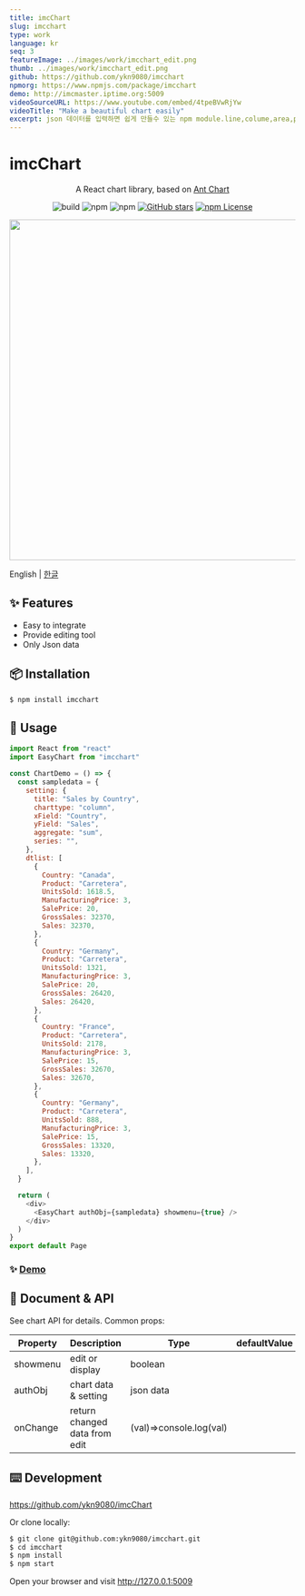 ```yaml
---
title: imcChart
slug: imcchart
type: work
language: kr
seq: 3
featureImage: ../images/work/imcchart_edit.png
thumb: ../images/work/imcchart_edit.png
github: https://github.com/ykn9080/imcchart
npmorg: https://www.npmjs.com/package/imcchart
demo: http://imcmaster.iptime.org:5009
videoSourceURL: https://www.youtube.com/embed/4tpeBVwRjYw
videoTitle: "Make a beautiful chart easily"
excerpt: json 데이터를 입력하면 쉽게 만들수 있는 npm module.line,colume,area,pie chart를 사용할 수있다.imcdashboard의 모듈로 삽입하여 사용할 수 있다.
---
```


# imcChart

<div align="center">

A React chart library, based on [Ant Chart](https://github.com/antvis/G2Plot)

![build](https://github.com/ant-design/ant-design-charts/workflows/build/badge.svg)
![npm](https://img.shields.io/npm/v/@ant-design/charts)
![npm](https://img.shields.io/npm/dm/@ant-design/charts)
[![GitHub stars](https://img.shields.io/github/stars/ant-design/ant-design-charts)](https://github.com/ant-design/ant-design-charts/stargazers)
[![npm License](https://img.shields.io/npm/l/@ant-design/charts.svg)](https://www.npmjs.com/package/@ant-design/charts)

</div>

<div align="center">
  <img src="https://i.ibb.co/LP9mPFg/imcchart-edit.png" width="600" />
</div>

English | [한글](./README-kr_KR.md)

## ✨ Features

- Easy to integrate
- Provide editing tool
- Only Json data

## 📦 Installation

```bash | pure
$ npm install imcchart
```

## 🔨 Usage

```js | pure
import React from "react"
import EasyChart from "imcchart"

const ChartDemo = () => {
  const sampledata = {
    setting: {
      title: "Sales by Country",
      charttype: "column",
      xField: "Country",
      yField: "Sales",
      aggregate: "sum",
      series: "",
    },
    dtlist: [
      {
        Country: "Canada",
        Product: "Carretera",
        UnitsSold: 1618.5,
        ManufacturingPrice: 3,
        SalePrice: 20,
        GrossSales: 32370,
        Sales: 32370,
      },
      {
        Country: "Germany",
        Product: "Carretera",
        UnitsSold: 1321,
        ManufacturingPrice: 3,
        SalePrice: 20,
        GrossSales: 26420,
        Sales: 26420,
      },
      {
        Country: "France",
        Product: "Carretera",
        UnitsSold: 2178,
        ManufacturingPrice: 3,
        SalePrice: 15,
        GrossSales: 32670,
        Sales: 32670,
      },
      {
        Country: "Germany",
        Product: "Carretera",
        UnitsSold: 888,
        ManufacturingPrice: 3,
        SalePrice: 15,
        GrossSales: 13320,
        Sales: 13320,
      },
    ],
  }

  return (
    <div>
      <EasyChart authObj={sampledata} showmenu={true} />
    </div>
  )
}
export default Page
```

### ✨ [Demo](http://imcmaster.iptime.org:5009)

## 📜 Document & API

See chart API for details. Common props:

| Property | Description                   | Type                    | defaultValue |
| -------- | ----------------------------- | ----------------------- | ------------ |
| showmenu | edit or display               | boolean                 |              |
| authObj  | chart data & setting          | json data               |              |
| onChange | return changed data from edit | (val)=>console.log(val) |              |

## ⌨️ Development

https://github.com/ykn9080/imcChart

Or clone locally:

```bash
$ git clone git@github.com:ykn9080/imcchart.git
$ cd imcchart
$ npm install
$ npm start
```

Open your browser and visit http://127.0.0.1:5009
